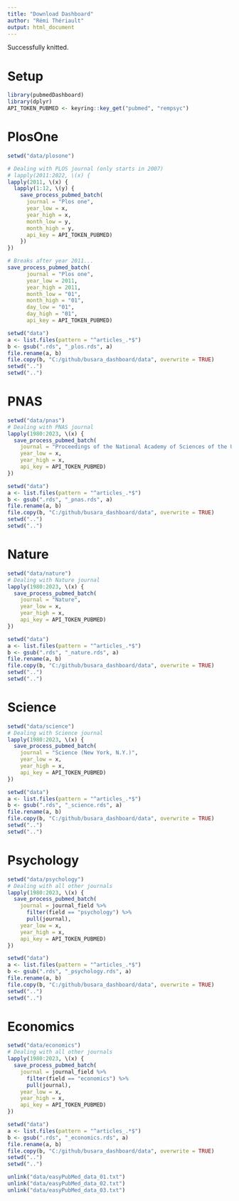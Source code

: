 ```yaml
---
title: "Download Dashboard"
author: "Rémi Thériault"
output: html_document
---
```


Successfully knitted.

# Setup

```r
library(pubmedDashboard)
library(dplyr)
API_TOKEN_PUBMED <- keyring::key_get("pubmed", "rempsyc")
```

# PlosOne

```r
setwd("data/plosone")

# Dealing with PLOS journal (only starts in 2007)
# lapply(2011:2022, \(x) {
lapply(2011, \(x) {
  lapply(1:12, \(y) {
    save_process_pubmed_batch(
      journal = "Plos one",
      year_low = x,
      year_high = x,
      month_low = y,
      month_high = y,
      api_key = API_TOKEN_PUBMED)
    })
})

# Breaks after year 2011...
save_process_pubmed_batch(
      journal = "Plos one",
      year_low = 2011,
      year_high = 2011,
      month_low = "01",
      month_high = "01",
      day_low = "01",
      day_high = "01",
      api_key = API_TOKEN_PUBMED)

setwd("data")
a <- list.files(pattern = "^articles_.*$")
b <- gsub(".rds", "_plos.rds", a)
file.rename(a, b)
file.copy(b, "C:/github/busara_dashboard/data", overwrite = TRUE)
setwd("..")
setwd("..")
```

# PNAS

```r
setwd("data/pnas")
# Dealing with PNAS journal
lapply(1980:2023, \(x) {
  save_process_pubmed_batch(
    journal = "Proceedings of the National Academy of Sciences of the United States of America",
    year_low = x,
    year_high = x,
    api_key = API_TOKEN_PUBMED)
})

setwd("data")
a <- list.files(pattern = "^articles_.*$")
b <- gsub(".rds", "_pnas.rds", a)
file.rename(a, b)
file.copy(b, "C:/github/busara_dashboard/data", overwrite = TRUE)
setwd("..")
setwd("..")
```

# Nature

```r
setwd("data/nature")
# Dealing with Nature journal
lapply(1980:2023, \(x) {
  save_process_pubmed_batch(
    journal = "Nature",
    year_low = x,
    year_high = x,
    api_key = API_TOKEN_PUBMED)
})

setwd("data")
a <- list.files(pattern = "^articles_.*$")
b <- gsub(".rds", "_nature.rds", a)
file.rename(a, b)
file.copy(b, "C:/github/busara_dashboard/data", overwrite = TRUE)
setwd("..")
setwd("..")
```

# Science

```r
setwd("data/science")
# Dealing with Science journal
lapply(1980:2023, \(x) {
  save_process_pubmed_batch(
    journal = "Science (New York, N.Y.)",
    year_low = x,
    year_high = x,
    api_key = API_TOKEN_PUBMED)
})

setwd("data")
a <- list.files(pattern = "^articles_.*$")
b <- gsub(".rds", "_science.rds", a)
file.rename(a, b)
file.copy(b, "C:/github/busara_dashboard/data", overwrite = TRUE)
setwd("..")
setwd("..")
```

# Psychology

```r
setwd("data/psychology")
# Dealing with all other journals
lapply(1980:2023, \(x) {
  save_process_pubmed_batch(
    journal = journal_field %>% 
      filter(field == "psychology") %>% 
      pull(journal),
    year_low = x,
    year_high = x,
    api_key = API_TOKEN_PUBMED)
})

setwd("data")
a <- list.files(pattern = "^articles_.*$")
b <- gsub(".rds", "_psychology.rds", a)
file.rename(a, b)
file.copy(b, "C:/github/busara_dashboard/data", overwrite = TRUE)
setwd("..")
setwd("..")

```

# Economics

```r
setwd("data/economics")
# Dealing with all other journals
lapply(1980:2023, \(x) {
  save_process_pubmed_batch(
    journal = journal_field %>% 
      filter(field == "economics") %>% 
      pull(journal),
    year_low = x,
    year_high = x,
    api_key = API_TOKEN_PUBMED)
})

setwd("data")
a <- list.files(pattern = "^articles_.*$")
b <- gsub(".rds", "_economics.rds", a)
file.rename(a, b)
file.copy(b, "C:/github/busara_dashboard/data", overwrite = TRUE)
setwd("..")
setwd("..")

```

```r
unlink("data/easyPubMed_data_01.txt")
unlink("data/easyPubMed_data_02.txt")
unlink("data/easyPubMed_data_03.txt")
```

